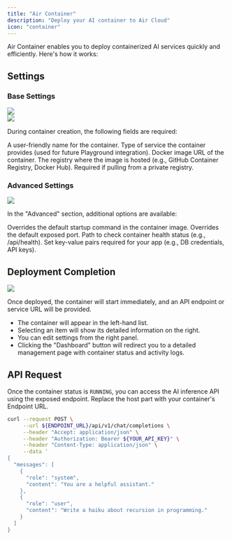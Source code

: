 ```yaml
---
title: "Air Container"
description: "Deploy your AI container to Air Cloud"
icon: "container"
---
```


Air Container enables you to deploy containerized AI services quickly and efficiently.
Here's how it works:

## Settings

### Base Settings

<Frame caption="Enter General Information">
  <img
    src="./air-container/images/enter-general-information.png"
    style={{ borderRadius: "0.5rem" }}
  />
</Frame>

<br />

<Frame caption="Enter Container Image Information">
  <img
    src="./air-container/images/enter-container-image-information.png"
    style={{ borderRadius: "0.5rem" }}
  />
</Frame>

During container creation, the following fields are required:

<ResponseField name="Name" type="string" required>
  A user-friendly name for the container.
</ResponseField>

<ResponseField name="Category" type="string">
  Type of service the container provides (used for future Playground
  integration).
</ResponseField>

<ResponseField name="Container Image" type="url" required>
  Docker image URL of the container.
</ResponseField>

<ResponseField name="Registry Provider" type="string" required>
  The registry where the image is hosted (e.g., GitHub Container Registry,
  Docker Hub).
</ResponseField>

<ResponseField name="Registry Username & Password" type="string">
  Required if pulling from a private registry.
</ResponseField>

### Advanced Settings

<Frame caption="Advanced Settings">
  <img
    src="./air-container/images/advanced-settings.png"
    style={{ borderRadius: "0.5rem" }}
  />
</Frame>

In the "Advanced" section, additional options are available:

<ResponseField name="Start Command" type="string">
  Overrides the default startup command in the container image.
</ResponseField>

<ResponseField name="Port" type="number">
  Overrides the default exposed port.
</ResponseField>

<ResponseField name="Health Check URL" type="url">
  Path to check container health status (e.g., /api/health).
</ResponseField>

<ResponseField name="Environment Variables" type="object">
  Set key-value pairs required for your app (e.g., DB credentials, API keys).
</ResponseField>

## Deployment Completion

<Frame caption="Deployment Completion">
  <img
    src="./air-container/images/deployment-completion.png"
    style={{ borderRadius: "0.5rem" }}
  />
</Frame>

Once deployed, the container will start immediately, and an API endpoint or service URL will be provided.

- The container will appear in the left-hand list.
- Selecting an item will show its detailed information on the right.
- You can edit settings from the right panel.
- Clicking the "Dashboard" button will redirect you to a detailed management page with container status and activity logs.

## API Request

Once the container status is `RUNNING`, you can access the AI inference API using the exposed endpoint.
Replace the host part with your container's Endpoint URL.

```bash curl
curl --request POST \
     --url ${ENDPOINT_URL}/api/v1/chat/completions \
     --header "Accept: application/json" \
     --header "Authorization: Bearer ${YOUR_API_KEY}" \
     --header "Content-Type: application/json" \
     --data '
{
  "messages": [
    {
      "role": "system",
      "content": "You are a helpful assistant."
    },
    {
      "role": "user",
      "content": "Write a haiku about recursion in programming."
    }
  ]
}
```
